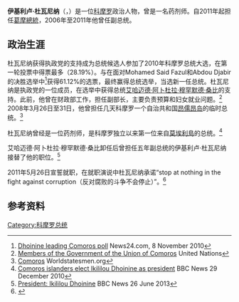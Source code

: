 {{Infobox officeholder
|name               = 伊基利卢·杜瓦尼纳<br>Ikililou Dhoinine
|image              = Ikililou Dhoinine 2012.jpg
|office             = [[葛摩總統|葛摩總統]]
|term_start         = 2011年5月26日
|term_end           = 2016年5月26日
|predecessor        = [[艾哈迈德·阿卜杜拉·穆罕默德·桑比|艾哈迈德·阿卜杜拉·穆罕默德·桑比]]
|successor          = [[阿扎利·阿蘇馬尼|阿扎利·阿蘇馬尼]]
|birth_date         = {{birth date and age|1962|8|14}}
|birth_place        = [[科摩罗|科摩罗]][[莫埃利島|莫埃利島]]Djoièzi
|birthname          = 
|nationality        = {{COM}}
|party              = 
|spouse             = 
|occupation         = 
|profession         = [[藥劑師|藥劑師]]
|religion           = [[伊斯兰教|伊斯兰教]]
}}

'''伊基利卢·杜瓦尼纳'''（{{lang-fr|'''Ikililou Dhoinine'''}}，{{bd|1962年|8月14日|catIdx=D}}）是一位[[科摩罗|科摩罗]]政治人物，曾是一名药剂师。自2011年起担任[[葛摩總統|葛摩總統]]，2006年至2011年他曾任副总统。

==政治生涯==
杜瓦尼纳获得执政党的支持成为总统候选人参加了2010年科摩罗总统大选，在第一轮投票中得票最多（28.19%）。与在面对Mohamed Said Fazul和Abdou Djabir的决胜选举中<ref>[http://www.news24.com/Africa/News/Dhoinine-leading-in-Comoros-vote-20101108 Dhoinine leading Comoros poll] {{Wayback|url=http://www.news24.com/Africa/News/Dhoinine-leading-in-Comoros-vote-20101108 |date=20180107061409 }} News24.com, 8 November 2010</ref>获得61.12%的选票，最终赢得总统选举，当选新一任总统。杜瓦尼纳是执政党的一位成员，在选举中获得总统[[艾哈迈德·阿卜杜拉·穆罕默德·桑比|艾哈迈德·阿卜杜拉·穆罕默德·桑比]]的支持。此前，他曾在财政部工作，担任副部长，主要负责预算和妇女就业问题。<ref>[http://www.un.int/wcm/content/site/comoros/cache/offonce/pid/3457 Members of the Government of the Union of Comoros] {{Wayback|url=http://www.un.int/wcm/content/site/comoros/cache/offonce/pid/3457 |date=20110722013535 }} United Nations</ref> 2008年3月26日至31日，他曾担任几天科摩罗一个自治共和国[[昂儒昂岛|昂儒昂岛]]的临时总统。<ref>[http://www.worldstatesmen.org/Comoros.html Comoros] {{Wayback|url=http://www.worldstatesmen.org/Comoros.html |date=20171219121044 }} Worldstatesmen.org</ref>

杜瓦尼纳曾经是一位药剂师，是科摩罗独立以来第一位来自[[莫埃利島|莫埃利島]]的总统。<ref>[http://www.bbc.co.uk/news/world-africa-12089809 Comoros islanders elect Ikililou Dhoinine as president] {{Wayback|url=http://www.bbc.co.uk/news/world-africa-12089809 |date=20130612102227 }} BBC News 29 December 2010</ref>

艾哈迈德·阿卜杜拉·穆罕默德·桑比卸任后曾担任五年副总统的伊基利卢·杜瓦尼纳接替了他的职位。<ref>[http://www.bbc.co.uk/news/world-africa-13229687 President: Ikililou Dhoinine] {{Wayback|url=http://www.bbc.co.uk/news/world-africa-13229687 |date=20150614044735 }} BBC News 26 June 2013</ref>

2011年5月26日宣誓就职，在就职演说中杜瓦尼纳承诺“stop at nothing in the fight against corruption（反对腐败的斗争不会停止）”。<ref>{{Cite web |url=http://www.bbc.co.uk/news/world-africa-13229687 |title=存档副本 |accessdate=2013-07-11 |archive-date=2015-06-14 |archive-url=https://web.archive.org/web/20150614044735/http://www.bbc.co.uk/news/world-africa-13229687 |dead-url=no }}</ref>

==参考资料==
{{reflist}}

{{s-start}}
{{s-off}}
{{s-bef|before=[[艾哈迈德·阿卜杜拉·穆罕默德·桑比|艾哈迈德·阿卜杜拉·穆罕默德·桑比]]}}
{{s-ttl|title=[[葛摩總統|葛摩總統]]|years=2011年－2016年}}
{{s-aft|after=[[阿扎利·阿蘇馬尼|阿扎利·阿蘇馬尼]]}}
{{s-end}}

{{DEFAULTSORT:Dhoinine, Ikililou}}
[[Category:科摩罗总统|Category:科摩罗总统]]